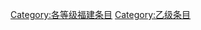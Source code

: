 {{empty category}}
{{Articles by Quality|topic=福建|format=TOC}}

[[Category:各等级福建条目|Category:各等级福建条目]]
[[Category:乙级条目|Category:乙级条目]]